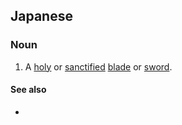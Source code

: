 ==Japanese==
{{ja-kanjitab|せい|けん|yomi=o}}

===Noun===
{{ja-noun|せいけん}}

# A [[holy]] or [[sanctified]] [[blade]] or [[sword]].

====See also====
* {{pedialite|lang=ja}}